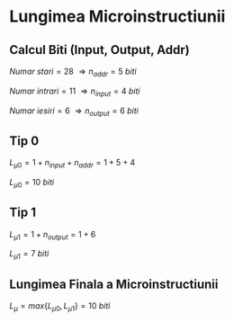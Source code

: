 # Lungimea Microinstructiunii

## Calcul Biti (Input, Output, Addr)

$Numar\ stari = 28\  \Longrightarrow  n_{addr} = 5\ biti$

$Numar\ intrari = 11\  \Longrightarrow  n_{input} = 4\ biti$

$Numar\ iesiri = 6\  \Longrightarrow  n­_{output} = 6\ biti$

## Tip 0

$L_{μ0} = 1 + n_{input} + n_{addr} = 1 + 5 + 4$

$L_{μ0} = 10\ biti$

## Tip 1

$L_{μ1} = 1 + n_{output} = 1 + 6$

$L_{μ1} = 7\ biti$

## Lungimea Finala a Microinstructiunii

$L_μ = max\{ L_{μ0}, L_{μ1} \} = 10\ biti$